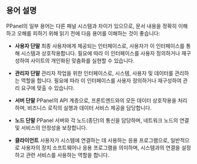 ## 용어 설명

PPanel의 일부 용어는 다른 패널 시스템과 차이가 있으므로, 문서 내용을 정확히 이해하고 오해를 피하기 위해 읽기 전에 다음 용어를 이해하는 것이 좋습니다:

- **사용자 단말**
  최종 사용자에게 제공되는 인터페이스로, 사용자가 이 인터페이스를 통해 시스템과 상호작용합니다. 필요에 따라 이 인터페이스를 사용자 정의하거나 재구성하여 사이트의 개인화된 맞춤화를 실현할 수 있습니다.

- **관리자 단말**
  관리자 작업을 위한 인터페이스로, 시스템, 사용자 및 데이터를 관리하는 역할을 합니다. 필요에 따라 이 인터페이스를 사용자 정의하거나 재구성하여 관리 요구에 맞출 수 있습니다.

- **서버 단말**
  PPanel의 API 계층으로, 프론트엔드와의 모든 데이터 상호작용을 처리하며, 비즈니스 로직의 실행과 데이터 서비스 제공을 담당합니다.

- **노드 단말**
  PPanel 서버와 각 노드(종단)의 통신을 담당하며, 네트워크 노드의 연결 및 서비스의 안정성을 보장합니다.

- **클라이언트**
  사용자가 시스템에 연결하는 데 사용하는 응용 프로그램으로, 일반적으로 사용자의 장치 소프트웨어나 응용 프로그램을 의미하며, 시스템과의 연결을 설정하고 관련 서비스를 사용하는 역할을 합니다.



<Giscus />
